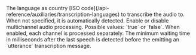 <ParamField query="language" type="string" default="none">
    The language as country [ISO code](/api-reference/auxiliaries/transcription-languages) to transcribe the audio to. When not specified, it is automatically detected.
</ParamField>

<ParamField query="multichannel" type="bool" default="false">
    Enable or disable multichannel audio processing. Possible values: `true` or `false`.
    When enabled, each channel is processed separately.
</ParamField>

<ParamField query="utteranceEnd" type="int" default="1000">
    The minimum waiting time in milliseconds after the last speech is detected before the emitting an `utterance` transcription message.
</ParamField>